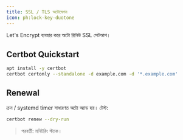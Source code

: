 ```yaml
---
title: SSL / TLS অটোমেশন
icon: ph:lock-key-duotone
---
```


Let's Encrypt ব্যবহার করে অটো রিনিউ SSL সেটআপ।

## Certbot Quickstart
```bash
apt install -y certbot
certbot certonly --standalone -d example.com -d '*.example.com'
```

## Renewal
ক্রন / systemd timer সাধারণত অটো অ্যাড হয়। টেস্ট:
```bash
certbot renew --dry-run
```

> পরবর্তী: মনিটরিং স্ট্যাক।

